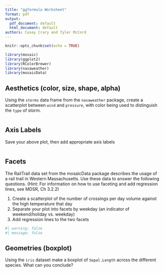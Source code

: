```yaml
---
title: "ggformula Worksheet"
format: pdf
output:
  pdf_document: default
  html_document: default
authors: Casey Crary and Tyler McCord
---
```


```r
knitr::opts_chunk$set(echo = TRUE)
```

```r
library(mosaic)
library(ggplot2)
library(RColorBrewer)
library(nasaweather)
library(mosaicData)
```

## Aesthetics (color, size, shape, alpha)

Using the `storms` data frame from the `nasaweather` package, create a scatterplot between `wind` and `pressure`, with color being used to distinguish the `type` of storm.  

```r

```

## Axis Labels

Save your above plot, then add appropriate axis labels

```r

```

## Facets

The RailTrail data set from the mosaicData package describes the usage of a rail trail in Western Massachusetts. Use these data to answer the following questions. (Hint: For information on how to use faceting and add regression lines, see MDSR, Ch 3.2.2)

1. Create a scatterplot of the number of crossings per day volume against the high temperature that day  
2. Separate your plot into facets by weekday (an indicator of weekend/holiday vs. weekday)  
3. Add regression lines to the two facets  

```r
#| warning: false
#| message: false

```

## Geometries (boxplot)

Using the `iris` dataset make a boxplot of `Sepal.Length` across the different species.  What can you conclude?

```r

```




